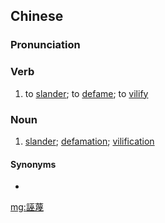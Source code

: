 {{also|誣衊|诬蔑}}
==Chinese==
{{zh-forms|s=诬蔑|t2=誣衊}}

===Pronunciation===
{{zh-pron
|m=wūmiè
|c=mou6 mit6
|mn=qz,xm,zz:bû-bia̍t
|cat=v
}}

===Verb===
{{zh-verb}}

# to [[slander]]; to [[defame]]; to [[vilify]]

===Noun===
{{zh-noun}}

# [[slander]]; [[defamation]]; [[vilification]]

====Synonyms====
* {{zh-l|污蔑}}

[[mg:誣蔑]]